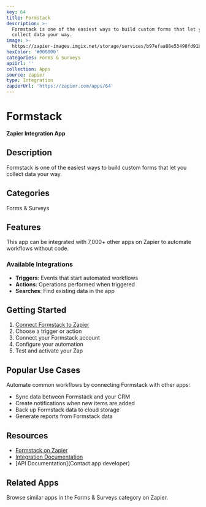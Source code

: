 ```yaml
---
key: 64
title: Formstack
description: >-
  Formstack is one of the easiest ways to build custom forms that let you
  collect data your way.
image: >-
  https://zapier-images.imgix.net/storage/services/b97efaa88e53498fd91b67a09cfdfcca.png?auto=format%2Ccompress&ixlib=python-3.0.0&q=50
hexColor: '#000000'
categories: Forms & Surveys
apiUrl: ''
collection: Apps
source: zapier
type: Integration
zapierUrl: 'https://zapier.com/apps/64'
---
```

# Formstack

**Zapier Integration App**

## Description

Formstack is one of the easiest ways to build custom forms that let you collect data your way.

## Categories

Forms & Surveys

## Features

This app can be integrated with 7,000+ other apps on Zapier to automate workflows without code.

### Available Integrations

- **Triggers**: Events that start automated workflows
- **Actions**: Operations performed when triggered
- **Searches**: Find existing data in the app

## Getting Started

1. [Connect Formstack to Zapier](https://zapier.com/apps/64)
2. Choose a trigger or action
3. Connect your Formstack account
4. Configure your automation
5. Test and activate your Zap

## Popular Use Cases

Automate common workflows by connecting Formstack with other apps:

- Sync data between Formstack and your CRM
- Create notifications when new items are added
- Back up Formstack data to cloud storage
- Generate reports from Formstack data

## Resources

- [Formstack on Zapier](https://zapier.com/apps/64)
- [Integration Documentation](https://zapier.com/apps/64/integrations)
- [API Documentation](Contact app developer)

## Related Apps

Browse similar apps in the Forms & Surveys category on Zapier.
